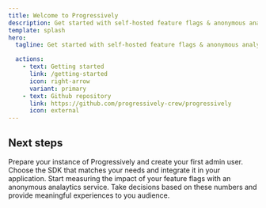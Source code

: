 ```yaml
---
title: Welcome to Progressively
description: Get started with self-hosted feature flags & anonymous analytics.
template: splash
hero:
  tagline: Get started with self-hosted feature flags & anonymous analytics.

  actions:
    - text: Getting started
      link: /getting-started
      icon: right-arrow
      variant: primary
    - text: Github repository
      link: https://github.com/progressively-crew/progressively
      icon: external
---
```



## Next steps

<CardGrid>
	<Card title="Setup your instance" icon="pencil">
		Prepare your instance of Progressively and create your first admin user.
	</Card>
	<Card title="Choose an SDK" icon="add-document">
		Choose the SDK that matches your needs and integrate it in your application.
	</Card>
	<Card title="Start measuring" icon="setting">
		Start measuring the impact of your feature flags with an anonymous analaytics service.
	</Card>
	<Card title="Take decision" icon="open-book">
		Take decisions based on these numbers and provide meaningful experiences to you audience.
	</Card>
</CardGrid>

